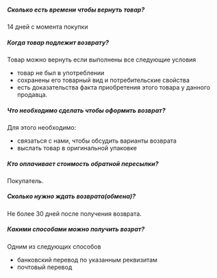 
##### Сколько есть времени чтобы вернуть товар?
14 дней с момента покупки

##### Когда товар подлежит возврату?
Товар можно вернуть если выполнены все следующие условия
- товар не был в употреблении
- сохранены его товарный вид и потребительские свойства
- есть доказательства факта приобретения этого товара у данного продавца.

##### Что необходимо сделать чтобы оформить возврат?
Для этого необходимо:
- связаться c нами, чтобы обсудить варианты возврата
- выслать товар в оригинальной упаковке

##### Кто оплачивает стоимость обратной пересылки?

Покупатель.

##### Сколько нужно ждать возврата(обмена)?

Не более 30 дней после получения возврата.

##### Какими способами можно получить возрат?

Одним из следующих способов

- банковский перевод по указанным реквизитам
- почтовый перевод

